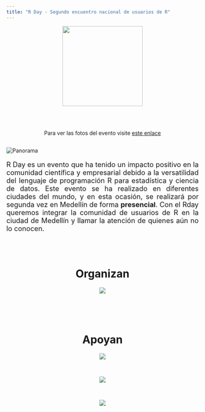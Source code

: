 ```yaml
---
title: "R Day - Segundo encuentro nacional de usuarios de R"
---
```


<center>
<img border="0" src="imagenes/Hexalogo.png" width="210" height="210">
</center>

<br/>
<br/>

<center>
Para ver las fotos del evento visite [este enlace](https://www.flickr.com/groups/14873962@N21/)
</center>

<h2> </h2>

<img src="imagenes/medellin_esp.png" alt="Panorama">

<font size="4">
<p align="justify">R Day es un evento que ha tenido un impacto positivo en la comunidad científica y empresarial debido a la versatilidad del lenguaje de programación R para estadística y ciencia de datos. Este evento se ha realizado en diferentes ciudades del mundo, y en esta ocasión, se realizará por segunda vez en Medellín de forma **presencial**. Con el Rday queremos integrar la comunidad de usuarios de R en la ciudad de Medellín y llamar la atención de quienes aún no lo conocen.</p>

</font>

<br/>
<br/>

<center>

<h1> Organizan </h1>

<img src="imagenes/auxiliar.png" 
     style="max-width: 80%;" />
     
<br>
<br>
<br>
     
<h1> Apoyan </h1>

<img src="imagenes/noel-logo.png" 
     style="max-width: 40%;" />
     
<br>
     
<img src="imagenes/LOGO_fun_udea.jpg" 
     style="max-width: 40%;" />
     
<br>

<img src="imagenes/logo_factored.png" 
     style="max-width: 40%;" />
     
</center>

